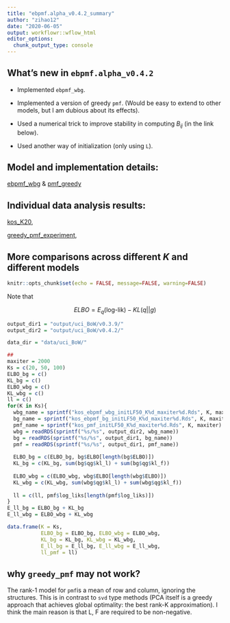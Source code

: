 ```yaml
---
title: "ebpmf.alpha_v0.4.2_summary"
author: "zihao12"
date: "2020-06-05"
output: workflowr::wflow_html
editor_options:
  chunk_output_type: console
---
```


## What's new in `ebpmf.alpha_v0.4.2`

* Implemented `ebpmf_wbg`. \

* Implemented a version of greedy `pmf`. (Would be easy to extend to other models, but I am dubious about its effects). 

* Used a numerical trick to improve stability in computing $B_{ij}$ (in the link below). \

* Used another way of initialization (only using `L`).\ 

## Model and implementation details:
[ebpmf_wbg](https://zihao12.github.io/ebpmf_data_analysis/ebpmf_wbg.pdf) & 
[pmf_greedy](https://zihao12.github.io/ebpmf_data_analysis/greedy_pmf_draft.pdf)


## Individual data analysis results:\ 

[kos_K20](https://zihao12.github.io/ebpmf_data_analysis/kos_K20_ebpmf.alpha_v0.4.2.html), \

[greedy_pmf_experiment](https://zihao12.github.io/ebpmf_data_analysis/pmf_greedy_experiment.html), \

## More comparisons across different $K$ and different models
```r
knitr::opts_chunk$set(echo = FALSE, message=FALSE, warning=FALSE)
```
Note that 

$$ELBO = E_q(\text{log-lik}) - KL(q || g)$$

```r
output_dir1 = "output/uci_BoW/v0.3.9/"
output_dir2 = "output/uci_BoW/v0.4.2/"

data_dir = "data/uci_BoW/"

## 
maxiter = 2000
Ks = c(20, 50, 100)
ELBO_bg = c()
KL_bg = c()
ELBO_wbg = c()
KL_wbg = c()
ll = c()
for(K in Ks){
  wbg_name = sprintf("kos_ebpmf_wbg_initLF50_K%d_maxiter%d.Rds", K, maxiter)
  bg_name = sprintf("kos_ebpmf_bg_initLF50_K%d_maxiter%d.Rds", K, maxiter)
  pmf_name = sprintf("kos_pmf_initLF50_K%d_maxiter%d.Rds", K, maxiter)
  wbg = readRDS(sprintf("%s/%s", output_dir2, wbg_name))
  bg = readRDS(sprintf("%s/%s", output_dir1, bg_name))
  pmf = readRDS(sprintf("%s/%s", output_dir1, pmf_name))
  
  ELBO_bg = c(ELBO_bg, bg$ELBO[length(bg$ELBO)])
  KL_bg = c(KL_bg, sum(bg$qg$kl_l) + sum(bg$qg$kl_f))
  
  ELBO_wbg = c(ELBO_wbg, wbg$ELBO[length(wbg$ELBO)])
  KL_wbg = c(KL_wbg, sum(wbg$qg$kl_l) + sum(wbg$qg$kl_f))
  
  ll = c(ll, pmf$log_liks[length(pmf$log_liks)])
}
E_ll_bg = ELBO_bg + KL_bg
E_ll_wbg = ELBO_wbg + KL_wbg

data.frame(K = Ks, 
           ELBO_bg = ELBO_bg, ELBO_wbg = ELBO_wbg, 
           KL_bg = KL_bg, KL_wbg = KL_wbg, 
           E_ll_bg = E_ll_bg, E_ll_wbg = E_ll_wbg, 
           ll_pmf = ll)
```

## why `greedy_pmf` may not work?

The rank-1 model for `pmf`is a mean of row and column, ignoring the structures. This is in contrast to `svd` type methods (PCA itself is a greedy approach that achieves global optimality: the best rank-K approximation). I think the main reason is that L, F are required to be non-negative. 

